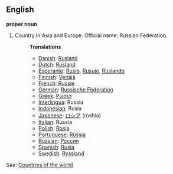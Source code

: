 ==English==

'''proper noun'''

# Country in Asia and Europe. Official name: Russian Federation.
#:'''Translations'''
#:*[[Danish]]: [[Rusland]]
#:*[[Dutch]]: [[Rusland]]
#:*[[Esperanto]]: [[Rusio]], [[Rusujo]], [[Ruslando]]
#:*[[Finnish]]: [[Venäjä]]
#:*[[French]]: [[Russie]]
#:*[[German]]: [[Russische Föderation]]
#:*[[Greek]]: [[Ρωσία]]
#:*[[Interlingua]]: Russia
#:*[[Indonesian]]: Rusia
#:*[[Japanese]]: [[ロシア]] (roshia)
#:*[[Italian]]: Russia
#:*[[Polish]]: [[Rosja]]
#:*[[Portuguese]]: [[Rússia]]
#:*[[Russian]]: [[Россия]]
#:*[[Spanish]]: [[Rusia]]
#:*[[Swedish]]: [[Ryssland]]

''See'': [[Countries of the world]]